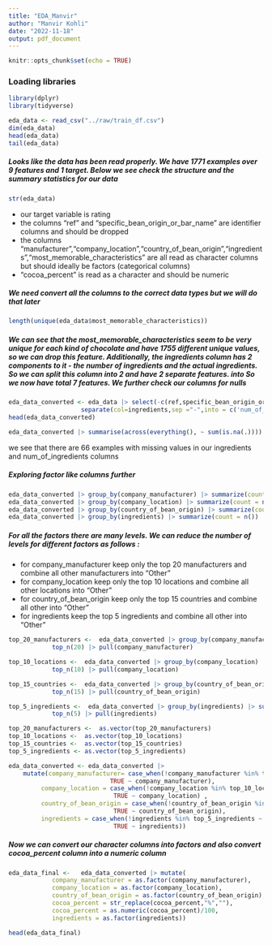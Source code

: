 ```yaml
---
title: "EDA_Manvir"
author: "Manvir Kohli"
date: "2022-11-18"
output: pdf_document
---
```


```r
knitr::opts_chunk$set(echo = TRUE)
```

### Loading libraries

```r
library(dplyr)
library(tidyverse)
```

```r
eda_data <- read_csv("../raw/train_df.csv")
dim(eda_data)
head(eda_data)
tail(eda_data)
```

##### Looks like the data has been read properly. We have 1771 examples over 9 features and 1 target. Below we see check the structure and the summary statistics for our data

```r
str(eda_data)
```

- our target variable is rating
- the columns "ref" and "specific_bean_origin_or_bar_name" are identifier columns and should be dropped 
- the columns "manufacturer","company_location","country_of_bean_origin","ingredients","most_memorable_characteristics" are all read as character columns but should ideally be factors (categorical columns)
- "cocoa_percent" is read as a character and should be numeric

##### We need  convert all the columns to the correct data types but we will do that later


```r
length(unique(eda_data$most_memorable_characteristics))
```

##### We can see that the most_memorable_characteristics seem to be very unique for each kind of chocolate and have 1755 different unique values, so we can drop this feature. Additionally, the ingredients column has 2 components to it - the number of ingredients and the actual ingredients.  So we can split this column into 2 and have 2 separate features. into So we now have total 7 features. We further check our columns for nulls

```r
eda_data_converted <- eda_data |> select(-c(ref,specific_bean_origin_or_bar_name,most_memorable_characteristics)) |> 
                    separate(col=ingredients,sep ="-",into = c('num_of_ingredients','ingredients'))
head(eda_data_converted)

eda_data_converted |> summarise(across(everything(), ~ sum(is.na(.))))
```

we see that there are 66 examples with missing values in our ingredients and num_of_ingredients columns


##### Exploring factor like columns further

```r
eda_data_converted |> group_by(company_manufacturer) |> summarize(count = n()) |> arrange(-count) 
eda_data_converted |> group_by(company_location) |> summarize(count = n()) |> arrange(-count)
eda_data_converted |> group_by(country_of_bean_origin) |> summarize(count = n()) |> arrange(-count)
eda_data_converted |> group_by(ingredients) |> summarize(count = n()) |> arrange(-count)

```

##### For all the factors there are many levels. We can reduce the number of levels for different factors as follows :
- for company_manufacturer keep only the top 20 manufacturers and combine all other manufacturers into "Other"
- for company_location keep only the top 10 locations and combine all other locations into "Other"
- for country_of_bean_origin keep only the top 15 countries and combine all other into "Other"
- for ingredients keep the top 5 ingredients and combine all other into "Other"

```r
top_20_manufacturers <-  eda_data_converted |> group_by(company_manufacturer) |> summarize(count = n()) |> arrange(-count) |> 
            top_n(20) |> pull(company_manufacturer)

top_10_locations <-  eda_data_converted |> group_by(company_location) |> summarize(count = n()) |> arrange(-count) |> 
            top_n(10) |> pull(company_location)

top_15_countries <-  eda_data_converted |> group_by(country_of_bean_origin) |> summarize(count = n()) |> arrange(-count) |> 
            top_n(15) |> pull(country_of_bean_origin)

top_5_ingredients <-  eda_data_converted |> group_by(ingredients) |> summarize(count = n()) |> arrange(-count) |> 
            top_n(5) |> pull(ingredients)

top_20_manufacturers <-  as.vector(top_20_manufacturers)
top_10_locations <-  as.vector(top_10_locations)
top_15_countries <-  as.vector(top_15_countries)
top_5_ingredients <- as.vector(top_5_ingredients)

```

```r
eda_data_converted <- eda_data_converted |>
    mutate(company_manufacturer= case_when(!company_manufacturer %in% top_20_manufacturers ~ "Other",
                            TRUE ~ company_manufacturer),
         company_location = case_when(!company_location %in% top_10_locations ~ "Other",
                             TRUE ~ company_location) ,
         country_of_bean_origin = case_when(!country_of_bean_origin %in% top_15_countries ~ "Other",
                             TRUE ~ country_of_bean_origin),
         ingredients = case_when(!ingredients %in% top_5_ingredients ~ "Other",
                             TRUE ~ ingredients)) 


```

##### Now we can convert our character columns into factors and also convert cocoa_percent column into a numeric column

```r
eda_data_final <-   eda_data_converted |> mutate(
            company_manufacturer = as.factor(company_manufacturer),
            company_location = as.factor(company_location),
            country_of_bean_origin = as.factor(country_of_bean_origin),
            cocoa_percent = str_replace(cocoa_percent,"%",""),
            cocoa_percent = as.numeric(cocoa_percent)/100,
            ingredients = as.factor(ingredients))

head(eda_data_final)
```
